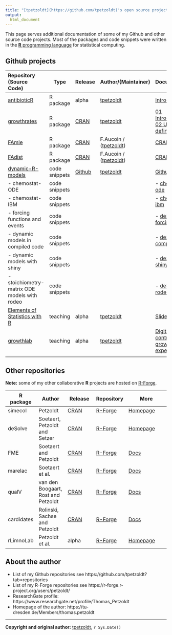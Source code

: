 ```yaml
---
title: "[tpetzoldt](https://github.com/tpetzoldt)'s open source projects"
output:
  html_document
---
```



This page serves additional documentation of some of my Github and other source code projects. Most of the packages and code snippets were written in the [**R** programming language](https://www.r-project.org) for statistical computing.


## Github projects

| Repository (Source Code) | Type | Release | Author/(Maintainer) | Documentation |
|:--------------------------------------------------------|---------|------|--------|:--------------|
| [antibioticR](https://github.com/tpetzoldt/antibioticR) |R package | alpha  |[tpetzoldt](https://github.com/tpetzoldt)| [Introduction](antibioticR/articles/Introduction.html)|
| [growthrates](https://github.com/tpetzoldt/growthrates) |R package | [CRAN](https://cran.r-project.org/package=growthrates) | [tpetzoldt](https://github.com/tpetzoldt)|  [01 Introduction](growthrates/doc/Introduction.html), [02 User-defined models](growthrates/doc/User_models.html)|
| [FAmle](https://github.com/tpetzoldt/FAmle) |R package | [CRAN](https://cran.r-project.org/package=FAmle) | F.Aucoin / ([tpetzoldt](https://github.com/tpetzoldt))| [CRAN](https://cran.r-project.org/package=FAmle) |
| [FAdist](https://github.com/tpetzoldt/FAdist) |R package | [CRAN](https://cran.r-project.org/package=FAdist) | F.Aucoin / ([tpetzoldt](https://github.com/tpetzoldt))| [CRAN](https://cran.r-project.org/package=FAmle) |
| [dynamic-R-models](https://github.com/tpetzoldt/dynamic-R-models) |code snippets | [Github](https://github.com/tpetzoldt/dynamic-R-models)    |[tpetzoldt](https://github.com/tpetzoldt)| [Github](https://github.com/tpetzoldt/dynamic-R-models)  |
| - chemostat-ODE | code snippets | | | - [chemostat-ode](chemostat/chemostat-ode.html) |
| - chemostat-IBM | code snippets | | | - [chemostat-ibm](chemostat/chemostat-ibm.html) |
| - forcing functions and events | code snippets | | | - [deSolve-forcing](deSolve-forcing/deSolve-forcing.html) |
| - dynamic models in compiled code | code snippets | | | - [deSolve-compiled](deSolve-compiled/deSolve-compiled.html) |
| - dynamic models with shiny | code snippets | | | - [deSolve-shiny](deSolve-shiny/deSolve-shiny.html) |
| - stoichiometry-matrix ODE models with rodeo | code snippets | | | - [deSolve-rodeo](deSolve-rodeo/rodeo-lv3.html) |
| [Elements of Statistics with R](https://github.com/tpetzoldt/elements) |teaching | alpha  |[tpetzoldt](https://github.com/tpetzoldt/)| [Slides, Tutorials](elements/)|
| [growthlab](https://github.com/tpetzoldt/growthlab) |teaching | alpha  |[tpetzoldt](https://github.com/tpetzoldt)| [Digitally controlled growth experiments](https://tpetzoldt.github.io/growthlab/)|
| | | | | |

## Other repositories

**Note:** some of my other collaborative **R** projects are hosted on [R-Forge](https://r-forge.r-project.org/users/petzoldt/). 

| R package | Author | Release | Repository | More |
|---------|---------|---------|----------|-------------|
| simecol | Petzoldt        | [CRAN](https://cran.r-project.org/package=simecol) | [R-Forge](https://r-forge.r-project.org/projects/simecol/) | [Homepage](http://simecol.r-forge.r-project.org) |
| deSolve | Soetaert, Petzoldt and Setzer | [CRAN](https://cran.r-project.org/package=deSolve) | [R-Forge](https://r-forge.r-project.org/projects/desolve/) | [Homepage](http://desolve.r-forge.r-project.org) |
| FME     | Soetaert and Petzoldt | [CRAN](https://cran.r-project.org/package=FME) | [R-Forge](https://r-forge.r-project.org/projects/fme/) | [Docs](https://cran.r-project.org/package=FME) |
| marelac | Soetaert et al. | [CRAN](https://cran.r-project.org/package=marelac) | [R-Forge](https://r-forge.r-project.org/projects/marelac/) | [Docs](https://cran.r-project.org/package=marelac) |
| qualV   | van den Boogaart, Rost and Petzoldt  | [CRAN](https://cran.r-project.org/package=qualV)   | [R-Forge](https://r-forge.r-project.org/projects/qualv/) | [Docs](https://cran.r-project.org/package=qualV) |
| cardidates   | Rolinski, Sachse and Petzoldt  | [CRAN](https://cran.r-project.org/package=cardidates)   | [R-Forge](https://r-forge.r-project.org/projects/cardidates/) | [Docs](https://cran.r-project.org/package=cardidates) |
| rLimnoLab | Petzoldt et al.      |        alpha                                   | [R-Forge](https://r-forge.r-project.org/projects/rlimnolab/) | [Homepage](http://rlimnolab.r-forge.r-project.org) |


## About the author

* List of my Github repositories see https://github.com/tpetzoldt?tab=repositories
* List of my R-Forge repositories see https://r-forge.r-project.org/users/petzoldt/
* ResearchGate profile: https://www.researchgate.net/profile/Thomas_Petzoldt
* Homepage of the author: https://tu-dresden.de/Members/thomas.petzoldt

----

**Copyright and original author:** [tpetzoldt](https://github.com/tpetzoldt), `r Sys.Date()`
